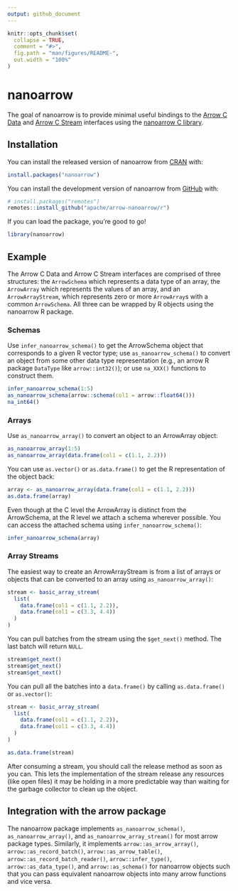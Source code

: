```yaml
---
output: github_document
---
```


<!---
  Licensed to the Apache Software Foundation (ASF) under one
  or more contributor license agreements.  See the NOTICE file
  distributed with this work for additional information
  regarding copyright ownership.  The ASF licenses this file
  to you under the Apache License, Version 2.0 (the
  "License"); you may not use this file except in compliance
  with the License.  You may obtain a copy of the License at

    http://www.apache.org/licenses/LICENSE-2.0

  Unless required by applicable law or agreed to in writing,
  software distributed under the License is distributed on an
  "AS IS" BASIS, WITHOUT WARRANTIES OR CONDITIONS OF ANY
  KIND, either express or implied.  See the License for the
  specific language governing permissions and limitations
  under the License.
-->

<!-- README.md is generated from README.Rmd. Please edit that file -->

```r
knitr::opts_chunk$set(
  collapse = TRUE,
  comment = "#>",
  fig.path = "man/figures/README-",
  out.width = "100%"
)
```

# nanoarrow

<!-- badges: start -->
<!-- badges: end -->

The goal of nanoarrow is to provide minimal useful bindings to the [Arrow C Data](https://arrow.apache.org/docs/format/CDataInterface.html) and [Arrow C Stream](https://arrow.apache.org/docs/format/CStreamInterface.html) interfaces using the [nanoarrow C library](https://apache.github.io/arrow-nanoarrow/).

## Installation

You can install the released version of nanoarrow from [CRAN](https://cran.r-project.org/) with:

```r
install.packages("nanoarrow")
```

You can install the development version of nanoarrow from [GitHub](https://github.com/) with:

``` r
# install.packages("remotes")
remotes::install_github("apache/arrow-nanoarrow/r")
```

If you can load the package, you're good to go!

```r
library(nanoarrow)
```

## Example

The Arrow C Data and Arrow C Stream interfaces are comprised of three structures: the `ArrowSchema` which represents a data type of an array, the `ArrowArray` which represents the values of an array, and an `ArrowArrayStream`, which represents zero or more `ArrowArray`s with a common `ArrowSchema`. All three can be wrapped by R objects using the nanoarrow R package.

### Schemas

Use `infer_nanoarrow_schema()` to get the ArrowSchema object that corresponds to a given R vector type; use `as_nanoarrow_schema()` to convert an object from some other data type representation (e.g., an arrow R package `DataType` like `arrow::int32()`); or use `na_XXX()` functions to construct them.

```r
infer_nanoarrow_schema(1:5)
as_nanoarrow_schema(arrow::schema(col1 = arrow::float64()))
na_int64()
```

### Arrays

Use `as_nanoarrow_array()` to convert an object to an ArrowArray object:

```r
as_nanoarrow_array(1:5)
as_nanoarrow_array(data.frame(col1 = c(1.1, 2.2)))
```

You can use `as.vector()` or `as.data.frame()` to get the R representation of the object back:

```r
array <- as_nanoarrow_array(data.frame(col1 = c(1.1, 2.2)))
as.data.frame(array)
```

Even though at the C level the ArrowArray is distinct from the ArrowSchema, at the R level we attach a schema wherever possible. You can access the attached schema using `infer_nanoarrow_schema()`:

```r
infer_nanoarrow_schema(array)
```

### Array Streams

The easiest way to create an ArrowArrayStream is from a list of arrays or objects that can be converted to an array using `as_nanoarrow_array()`:

```r
stream <- basic_array_stream(
  list(
    data.frame(col1 = c(1.1, 2.2)),
    data.frame(col1 = c(3.3, 4.4))
  )
)
```

You can pull batches from the stream using the `$get_next()` method. The last batch will return `NULL`.

```r
stream$get_next()
stream$get_next()
stream$get_next()
```

You can pull all the batches into a `data.frame()` by calling `as.data.frame()` or `as.vector()`:

```r
stream <- basic_array_stream(
  list(
    data.frame(col1 = c(1.1, 2.2)),
    data.frame(col1 = c(3.3, 4.4))
  )
)

as.data.frame(stream)
```

After consuming a stream, you should call the release method as soon as you can. This lets the implementation of the stream release any resources (like open files) it may be holding in a more predictable way than waiting for the garbage collector to clean up the object.

## Integration with the arrow package

The nanoarrow package implements `as_nanoarrow_schema()`, `as_nanoarrow_array()`, and `as_nanoarrow_array_stream()` for most arrow package types. Similarly, it implements `arrow::as_arrow_array()`, `arrow::as_record_batch()`, `arrow::as_arrow_table()`, `arrow::as_record_batch_reader()`, `arrow::infer_type()`, `arrow::as_data_type()`, and `arrow::as_schema()` for nanoarrow objects such that you can pass equivalent nanoarrow objects into many arrow functions and vice versa.
